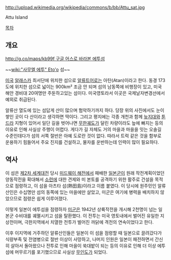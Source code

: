 http://upload.wikimedia.org/wikipedia/commons/b/bb/Attu_sat.jpg

Attu Island

[[목차]]
== 개요 ==
[[http://g.co/maps/kb99f 구글 어스로 바라본 에투섬]]

~~[[wiki:"사무엘 에투" Eto'o]] 섬~~

[[미국]] [[알래스카]] 최서단에 위치한 섬으로 [[알류트]]어로는 아탄(Atan)이라고 한다. 동경 173도에 위치한 섬으로 넓이는 900km² 조금 안 되며 섬의 남동쪽에 비행장이 있고, 미국 해안 경비대 20여명만 주둔하고있는 섬이다. 미국영토라서 이곳은 국제날자변경선에서 예외로 취급된다.  

알류산 열도에 있는 섬답게 산이 많으며 험악하기까지 하다. 당장 위의 사진에서도 눈이 쌓인 곳이 다 산이라고 생각하면 딱이다. 그리고 평지에는 각종 개천과 함께 [[늪]]지대와 [[툰드라]] 지형이 있어서 일단 길을 벗어나면 [[무한궤도]]가 달린 차량이라도 늪에 빠지는 등의 이유로 인해 사실상 주행이 어렵다. 게다가 길 자체도 거의 마을과 마을을 잇는 오솔길 수준인데다가 섬의 서쪽 절반은 아예 도로란 것이 없다. 따라서 트럭 같은 것을 함부로 운용하기 힘들어서 주요 진지를 건설하고, 물자를 운반하는데 인력이 많이 필요하다.

== 역사 ==
이 섬은 [[제2차 세계대전]] 당시 [[미드웨이 해전]]에서 패배한 [[일본군]]이 원래 작전계획이었던 양동작전을 확대해서 [[소련]]에 대한 견제와 미 본토를 공격하기 위한 활주로 건설을 목적으로 점령하고, 이 섬을 아츠타 섬(熱田島)이라고 이름 붙였다. 이 당시에 원주민인 알류산인은 수십명만 섬의 동쪽에 있는 마을에만 살았고, 미군은 여기에 병력을 배치하지 않았으므로 점령은 쉽게 이루어졌다.

이렇게 일본이 에투섬을 점령하자 [[미군]]은 1942년 상륙작전을 개시해 2천명이 넘는 일본군 수비대를 궤멸시키고 섬을 탈환했다. 이 전투는 미국 영토내에서 벌어진 유일한 지상전이며, 극한지역에서 치열한 전투가 벌어진 까닭에 격전의 연속이었다고 한다.

이후 이지역에 거주하던 알류산인들은 일본이 이 섬을 점령할 때 일본으로 끌려갔다가 식량부족 및 전염병으로 절반 이상이 사망하고, 나머지 인원은 일본이 패전하면서 간신히 살아서 돌아왔으나 전투로 인해 마을이 쑥대밭이 되는 등의 이유로 인해 더 이상 에투섬에 머무르기를 포기했으므로 사실상 [[무인도]]가 되었다.
